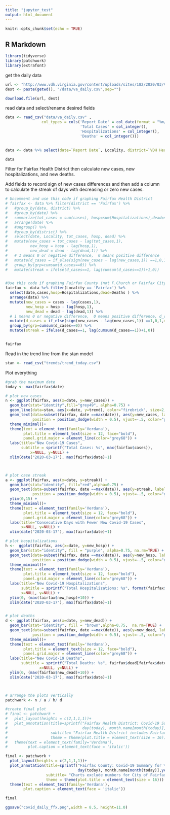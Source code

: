 ```yaml
---
title: "jupyter_test"
output: html_document
---
```


```r
knitr::opts_chunk$set(echo = TRUE)
```

## R Markdown

```r
library(tidyverse)
library(patchwork)
library(extrafont)


```


get the daily data
```r


url <- "http://www.vdh.virginia.gov/content/uploads/sites/182/2020/03/VDH-COVID-19-PublicUseDataset-Cases.csv"
dest <- paste(getwd(), "/data/va_daily.csv",sep="")

download.file(url, dest)


```

read data and select/rename desired fields
```r
data <- read_csv("data/va_daily.csv" ,
                col_types = cols('Report Date' = col_date(format = "%m/%d/%Y"),
                                 'Total Cases' = col_integer(),
                                 'Hospitalizations' = col_integer(),
                                 'Deaths' = col_integer()))
                

data <- data %>% select(date=`Report Date`, Locality, district=`VDH Health District`, cases=`Total Cases`, Hospitalizations, Deaths)

data
```


Filter for Fairfax Health District then calculate new cases, new hospitalizations, and new deaths.

Add fields to record sign of new cases differences and then add a column to calculate the streak of days with decreasing or
zero new cases.
```r

# Uncomment and use this code if graphing Fairfax Health District 
# fairfax <- data %>% filter(district == 'Fairfax') %>% 
#   #group_by(date, district) %>%
#   #group_by(date) %>% 
#   summarize(tot_cases = sum(cases), hosp=sum(Hospitalizations),dead=sum(Deaths)) %>% 
#   arrange(date) %>% 
#   #ungroup() %>% 
#   #group_by(district) %>%
#   select(date, Locality, tot_cases, hosp, dead) %>%
#   mutate(new_cases = tot_cases - lag(tot_cases,1),
#          new_hosp = hosp - lag(hosp,1),
#          new_dead = dead - lag(dead,1)) %>% 
#   # 1 means 0 or negative difference,  0 means positive difference
#   mutate(d_cases = if_else(sign(new_cases - lag(new_cases,1)) ==1,0,1,missing=0)) %>%
#   group_by(grp=cumsum(d_cases==0)) %>% 
#   mutate(streak = ifelse(d_cases==1, lag(cumsum(d_cases==1))+1,0))


#Use this code if graphing Fairfax County (not F.Church or Fairfax City) 
fairfax <- data %>% filter(Locality == 'Fairfax') %>% 
  select(date,cases,hosp=Hospitalizations,dead=Deaths ) %>% 
  arrange(date) %>%
  mutate(new_cases = cases - lag(cases,1),
         new_hosp = hosp - lag(hosp,1),
         new_dead = dead - lag(dead,1)) %>%
  # 1 means 0 or negative difference,  0 means positive difference, d_cases stands for difference in new cases
  mutate(d_cases = if_else(sign(new_cases - lag(new_cases,1)) ==1,0,1,missing=0)) %>%
  group_by(grp=cumsum(d_cases==0)) %>%
  mutate(streak = ifelse(d_cases==1, lag(cumsum(d_cases==1))+1,0))


fairfax

```

Read in the trend line from the stan model

```r
stan <- read_csv("trends/trend_today.csv")

```



Plot everything
```r

#grab the maximum date
today <- max(fairfax$date)

# plot new cases
n <- ggplot(fairfax, aes(x=date, y=new_cases)) +
  geom_bar(stat="identity",fill="grey49", alpha=0.75) +
  geom_line(data=stan, aes(x=date, y=trend), color="firebrick", size=2, linetype="solid")+
  geom_text(data=subset(fairfax, date ==max(date)), aes(y=new_cases, label=new_cases),
            position = position_dodge(width = 0.5), vjust=-.5, color="grey32") +
  theme_minimal()+
  theme(text = element_text(family='Verdana'),
        plot.title = element_text(size = 12, face="bold"),
        panel.grid.major = element_line(color="grey68")) +
  labs(title="New Covid-19 Cases",
       subtitle = sprintf("Total Cases: %s", max(fairfax$cases)),
           x=NULL, y=NULL) +
  xlim(date("2020-03-17"), max(fairfax$date)+1)



# plot case streak
a <- ggplot(fairfax, aes(x=date, y=streak)) + 
  geom_bar(stat="identity", fill="red",alpha=0.75) +
  geom_text(data=subset(fairfax, date ==max(date)), aes(y=streak, label=streak),
            position = position_dodge(width = 0.5), vjust=-.5, color="grey32") +
  ylim(0,15) +
  theme_minimal()+
  theme(text = element_text(family='Verdana'),
        plot.title = element_text(size = 12, face="bold"),
        panel.grid.major = element_line(color="grey68")) +
  labs(title="Consecutive Days with Fewer New Covid-19 Cases",
       x=NULL, y=NULL) +
  xlim(date("2020-03-17"), max(fairfax$date)+1)

# plot hospitalizations
h <-  ggplot(fairfax, aes(x=date, y=new_hosp)) +
  geom_bar(stat="identity", fill = "purple", alpha=0.75, na.rm=TRUE) +
  geom_text(data=subset(fairfax, date ==max(date)), aes(y=new_hosp, label=new_hosp),
            position = position_dodge(width = 0.5), vjust=-.5, color="grey32") +
  theme_minimal()+
  theme(text = element_text(family='Verdana'),
        plot.title = element_text(size = 12, face="bold"),
        panel.grid.major = element_line(color="grey68")) +
  labs(title="New Covid-19 Hospitalizations",
       subtitle = sprintf("Total Hospitalizations: %s", format(fairfax$hosp[fairfax$date==today],big.mark=",", scientific=FALSE)),
       x=NULL, y=NULL) +
  ylim(0, (max(fairfax$new_hosp)+10)) +
  xlim(date("2020-03-17"), max(fairfax$date)+1)


# plot deaths
d <- ggplot(fairfax, aes(x=date, y=new_dead)) +
  geom_bar(stat="identity", fill = "brown",alpha=0.75,  na.rm=TRUE) +
  geom_text(data=subset(fairfax, date ==max(date)), aes(y=new_dead, label=new_dead),
            position = position_dodge(width = 0.5), vjust=-.5, color="grey32") +
  theme_minimal()+
  theme(text = element_text(family='Verdana'),
        plot.title = element_text(size = 12, face="bold"),
        panel.grid.major = element_line(color="grey68")) +
  labs(title="New Covid-19 Deaths",
       subtitle = sprintf("Total Deaths: %s", fairfax$dead[fairfax$date==today]),
               x=NULL, y=NULL) +
  ylim(0, (max(fairfax$new_dead)+10)) +
  xlim(date("2020-03-17"), max(fairfax$date)+1)



# arrange the plots vertically
patchwork <- n / a / h/ d 

#create final plot
# final <- patchwork + 
#   plot_layout(heights = c(2,1,1,1))+
#   plot_annotation(title=sprintf("Fairfax Health District: Covid-19 Summary for %s %s %s",
#                                 day(today), month.name[month(today)],year(today)),
#                   subtitle= "Fairfax Health District includes Fairfax County, City of Fairfax, and City of Falls Church\nSource: Virginia Department of Health",
#                   theme = theme(plot.title = element_text(size = 16))) &
#   theme(text = element_text(family='Verdana'),
#         plot.caption = element_text(face = 'italic')) 

final <- patchwork + 
  plot_layout(heights = c(2,1,1,1))+
  plot_annotation(title=sprintf("Fairfax County: Covid-19 Summary for %s %s %s",
                                day(today), month.name[month(today)],year(today)),
                  subtitle= "Charts exclude numbers for City of Fairfax and City of Falls Church\nSource: Virginia Department of Health",
                  theme = theme(plot.title = element_text(size = 16))) &
  theme(text = element_text(family='Verdana'),
        plot.caption = element_text(face = 'italic')) 

final
```

```r
ggsave("covid_daily_ffx.png",width = 8.5, height=11.0)
```





